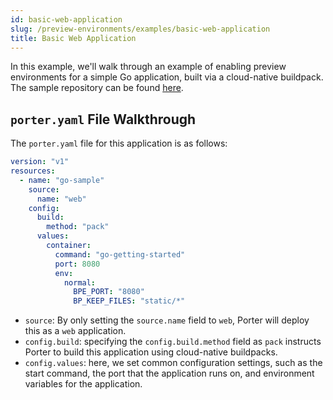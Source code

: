 ```yaml
---
id: basic-web-application
slug: /preview-environments/examples/basic-web-application
title: Basic Web Application
---
```


In this example, we'll walk through an example of enabling preview environments for a simple Go application, built via a cloud-native buildpack. The sample repository can be found [here](https://github.com/porter-dev/go-getting-started).

## `porter.yaml` File Walkthrough

The `porter.yaml` file for this application is as follows:

```yaml
version: "v1"
resources:
  - name: "go-sample"
    source:
      name: "web"
    config:
      build:
        method: "pack"
      values:
        container:
          command: "go-getting-started"
          port: 8080
          env:
            normal:
              BPE_PORT: "8080"
              BP_KEEP_FILES: "static/*"
```

- `source`: By only setting the `source.name` field to `web`, Porter will deploy this as a `web` application.
- `config.build`: specifying the `config.build.method` field as `pack` instructs Porter to build this application using cloud-native buildpacks.
- `config.values`: here, we set common configuration settings, such as the start command, the port that the application runs on, and environment variables for the application.
